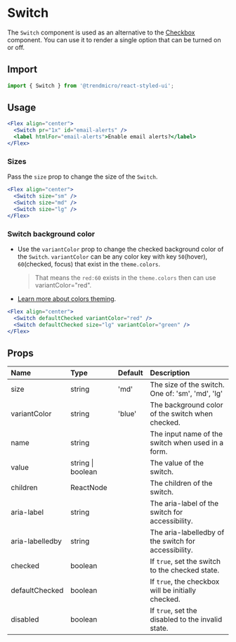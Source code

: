 # Switch

The `Switch` component is used as an alternative to the [Checkbox](/checkbox) component. You can use it to render a single option that can be turned on or off.

## Import

```js
import { Switch } from '@trendmicro/react-styled-ui';
```

## Usage

```jsx
<Flex align="center">
  <Switch pr="1x" id="email-alerts" />
  <label htmlFor="email-alerts">Enable email alerts?</label>
</Flex>
```

### Sizes

Pass the `size` prop to change the size of the `Switch`.

```jsx
<Flex align="center">
  <Switch size="sm" />
  <Switch size="md" />
  <Switch size="lg" />
</Flex>
```

### Switch background color

* Use the `variantColor` prop to change the checked background color of the `Switch`. `variantColor` can be any color key with key `50`(hover), `60`(checked, focus) that exist in the `theme.colors`.

  > That means the `red:60` exists in the `theme.colors` then can use variantColor="red".

* [Learn more about colors theming](./colors).

```jsx
<Flex align="center">
  <Switch defaultChecked variantColor="red" />
  <Switch defaultChecked size="lg" variantColor="green" />
</Flex>
```

## Props

| Name | Type | Default | Description |
| :--- | :--- | :------ | :---------- |
| size | string | 'md' | The size of the switch. One of: 'sm', 'md', 'lg' |
| variantColor | string | 'blue' | The background color of the switch when checked. |
| name | string | | The input name of the switch when used in a form. |
| value | string \| boolean | | The value of the switch. |
| children | ReactNode | | The children of the switch. |
| aria-label | string | | The aria-label of the switch for accessibility. |
| aria-labelledby | string | | The aria-labelledby of the switch for accessibility. |
| checked | boolean | | If `true`, set the switch to the checked state. |
| defaultChecked | boolean | | If `true`, the checkbox will be initially checked. |
| disabled | boolean | | If `true`, set the disabled to the invalid state. |
